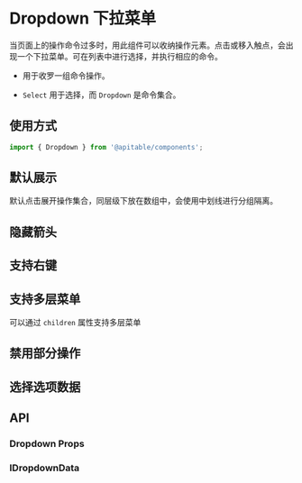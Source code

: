 
<Meta title="基础组件/Dropdown 下拉菜单/文档" />

# Dropdown 下拉菜单

当页面上的操作命令过多时，用此组件可以收纳操作元素。点击或移入触点，会出现一个下拉菜单。可在列表中进行选择，并执行相应的命令。

- 用于收罗一组命令操作。

- `Select` 用于选择，而 `Dropdown` 是命令集合。

## 使用方式

```jsx
import { Dropdown } from '@apitable/components';
```

## 默认展示

默认点击展开操作集合，同层级下放在数组中，会使用中划线进行分组隔离。

<Canvas>
 <Story id="基础组件-dropdown-下拉菜单--default" />
</Canvas>

## 隐藏箭头

<Canvas>
 <Story id="基础组件-dropdown-下拉菜单--hide-arrow" />
</Canvas>

## 支持右键

<Canvas>
 <Story id="基础组件-dropdown-下拉菜单--right-click" />
</Canvas>

## 支持多层菜单

可以通过 `children` 属性支持多层菜单

<Canvas>
 <Story id="基础组件-dropdown-下拉菜单--secondary-menu" />
</Canvas>

## 禁用部分操作

<Canvas>
 <Story id="基础组件-dropdown-下拉菜单--disabled-menu" />
</Canvas>

## 选择选项数据

<Canvas>
 <Story id="基础组件-dropdown-下拉菜单--select-menu-value" />
</Canvas>

## API

### Dropdown Props

<ArgsTable of={Dropdown} />

### IDropdownData

<ArgsTable of={ContextMenu} />

